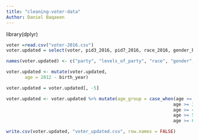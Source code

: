```yaml
---
title: "cleaning-voter-data"
Author: Daniel Baqaeen 
---
```


library(dplyr)

<!-- Choosing the needed columns  -->


```r
voter =read.csv("voter-2016.csv")
voter.updated = select(voter, pid3_2016, pid7_2016, race_2016, gender_baseline, birthyr_baseline, educ_2016, inputstate_2016, presvote16post_2016, ideo5_2016, imiss_c_2016, imiss_d_2016, imiss_g_2016, imiss_j_2016, imiss_l_2016, imiss_t_2016, imiss_x_2016, imiss_y_2016, abortview3_2016, gaymar_2016, police_threat_2016, envwarm_2016, pew_religimp_2016)
```

<!-- Renaming the header -->

```r
names(voter.updated) <- c("party", "levels_of_party", "race", "gender", "birth_year", "education", "state_of_residence", "president_voted_for", "idealogy", "immigration_importance", "environment_importance", "gay_rights_importance", "health_care_importance", "climate_change_importance", "abortion_importance", "racial_equality_importance", "gender_equality_importance", "legality_abortion", "gay_marriage", "police_racial_bias", "global_warming", "religion_importance") 
```

```r
voter.updated <- mutate(voter.updated,
       age = 2012 - birth_year)

voter.updated = voter.updated[, -5]

voter.updated <- voter.updated %>% mutate(age_group = case_when(age >= 18  & age <= 29 ~ '1',
                                                               age >= 30  & age <= 39 ~ '2',
                                                               age >= 40  & age <= 49 ~ '3',
                                                               age >= 50  & age <= 64 ~ '4',
                                                               age >= 65 ~ '5'))
```

```r
write.csv(voter.updated, "voter_updated.csv", row.names = FALSE)
```